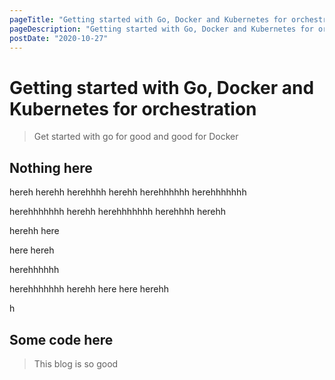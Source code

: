 ```yaml
---
pageTitle: "Getting started with Go, Docker and Kubernetes for orchestration"
pageDescription: "Getting started with Go, Docker and Kubernetes for orchestration, Getting started with Go, Docker and Kubernetes for orchestration,Getting started with Go, Docker and Kubernetes for orchestration Getting started with Go, Docker and Kubernetes for orchestration"
postDate: "2020-10-27"
---
```


# Getting started with Go, Docker and Kubernetes for orchestration

> Get started with go for good and good for Docker

## Nothing here

hereh
herehh
herehhhh
herehh
herehhhhhh
herehhhhhhh

herehhhhhhh
herehh
herehhhhhhh
herehhhh
herehh

herehh
here

here
hereh

herehhhhhh

herehhhhhhh
herehh
here
here
herehh

h

## Some code here

> This blog is so good
